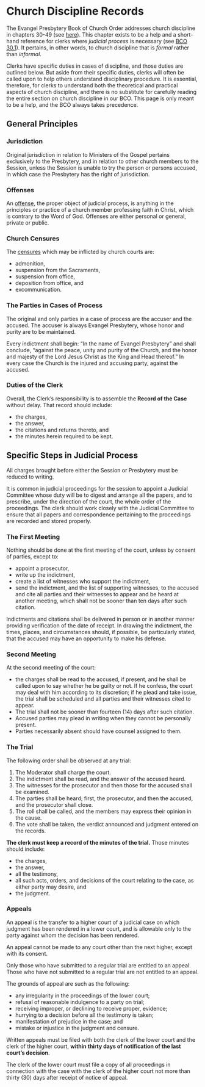 # Church Discipline Records

The Evangel Presbytery Book of Church Order addresses church discipline in chapters 30-49 (see [here](https://evangel.pressbooks.com/chapter/30-discipline-its-nature-subjects-and-ends/)). This chapter exists to be a help and a short-hand reference for clerks where *judicial process* is necessary (see [BCO 30.1](https://evangel.pressbooks.com/chapter/30-discipline-its-nature-subjects-and-ends/)). It pertains, in other words, to church discipline that is *formal* rather than *informal*. 

Clerks have specific duties in cases of discipline, and those duties are outlined below. But aside from their specific duties, clerks will often be called upon to help others understand disciplinary procedure. It is essential, therefore, for clerks to understand both the theoretical and practical aspects of church discipline, and there is no substitute for carefully reading the entire section on church discipline in our BCO. This page is only meant to be a help, and the BCO always takes precedence.

## General Principles

### Jurisdiction

Original jurisdiction in relation to Ministers of the Gospel pertains exclusively to the Presbytery, and in relation to other church members to the Session, unless the Session is unable to try the person or persons accused, in which case the Presbytery has the right of jurisdiction.

### Offenses

An [offense](https://evangel.pressbooks.com/chapter/32-offenses/), the proper object of judicial process, is anything in the principles or practice of a church member professing faith in Christ, which is contrary to the Word of God. Offenses are either personal or general, private or public.

### Church Censures

The [censures](https://evangel.pressbooks.com/chapter/33-church-censures/) which may be inflicted by church courts are:

* admonition, 
* suspension from the Sacraments, 
* suspension from office, 
* deposition from office, and 
* excommunication. 

### The Parties in Cases of Process

The original and only parties in a case of process are the accuser and the accused. The accuser is always Evangel Presbytery, whose honor and purity are to be maintained.

Every indictment shall begin: “In the name of Evangel Presbytery” and shall conclude, “against the peace, unity and purity of the Church, and the honor and majesty of the Lord Jesus Christ as the King and Head thereof.” In every case the Church is the injured and accusing party, against the accused.

### Duties of the Clerk

Overall, the Clerk's responsibility is to assemble the **Record of the Case** without delay. That record should include:

* the charges, 
* the answer, 
* the citations and returns thereto, and 
* the minutes herein required to be kept. 

## Specific Steps in Judicial Process

All charges brought before either the Session or Presbytery must be reduced to writing.

It is common in judicial proceedings for the session to appoint a Judicial Committee whose duty will be to digest and arrange all the papers, and to prescribe, under the direction of the court, the whole order of the proceedings. The clerk should work closely with the Judicial Committee to ensure that all papers and correspondence pertaining to the proceedings are recorded and stored properly.

### The First Meeting

Nothing should be done at the first meeting of the court, unless by consent of parties, except to:

* appoint a prosecutor, 
* write up the indictment,
* create a list of witnesses who support the indictment,
* send the indictment, and the list of supporting witnesses, to the accused and cite all parties and their witnesses to appear and be heard at another meeting, which shall not be sooner than ten days after such citation. 

Indictments and citations shall be delivered in person or in another manner providing verification of the date of receipt. In drawing the indictment, the times, places, and circumstances should, if possible, be particularly stated, that the accused may have an opportunity to make his defense.

### Second Meeting

At the second meeting of the court:

* the charges shall be read to the accused, if present, and he shall be called upon to say whether he be guilty or not. If he confess, the court may deal with him according to its discretion; if he plead and take issue, the trial shall be scheduled and all parties and their witnesses cited to appear.
* The trial shall not be sooner than fourteen (14) days after such citation. 
* Accused parties may plead in writing when they cannot be personally present.
* Parties necessarily absent should have counsel assigned to them.

### The Trial

The following order shall be observed at any trial: 

1. The Moderator shall charge the court. 
2. The indictment shall be read, and the answer of the accused heard. 
3. The witnesses for the prosecutor and then those for the accused shall be examined. 
4. The parties shall be heard; first, the prosecutor, and then the accused, and the prosecutor shall close. 
5. The roll shall be called, and the members may express their opinion in the cause. 
6. The vote shall be taken, the verdict announced and judgment entered on the records.

**The clerk must keep a record of the minutes of the trial.** Those minutes should include:

* the charges, 
* the answer, 
* all the testimony,
* all such acts, orders, and decisions of the court relating to the case, as either party may desire, and 
* the judgment. 

### Appeals

An appeal is the transfer to a higher court of a judicial case on which judgment has been rendered in a lower court, and is allowable only to the party against whom the decision has been rendered.

An appeal cannot be made to any court other than the next higher, except with its consent.

Only those who have submitted to a regular trial are entitled to an appeal. Those who have not submitted to a regular trial are not entitled to an appeal.

The grounds of appeal are such as the following: 

* any irregularity in the proceedings of the lower court; 
* refusal of reasonable indulgence to a party on trial; 
* receiving improper, or declining to receive proper, evidence; 
* hurrying to a decision before all the testimony is taken; 
* manifestation of prejudice in the case; and 
* mistake or injustice in the judgment and censure.

Written appeals must be filed with both the clerk of the lower court and the clerk of the higher court, **within thirty days of notification of the last court’s decision**.

The clerk of the lower court must file a copy of all proceedings in connection with the case with the clerk of the higher court not more than thirty (30) days after receipt of notice of appeal.
